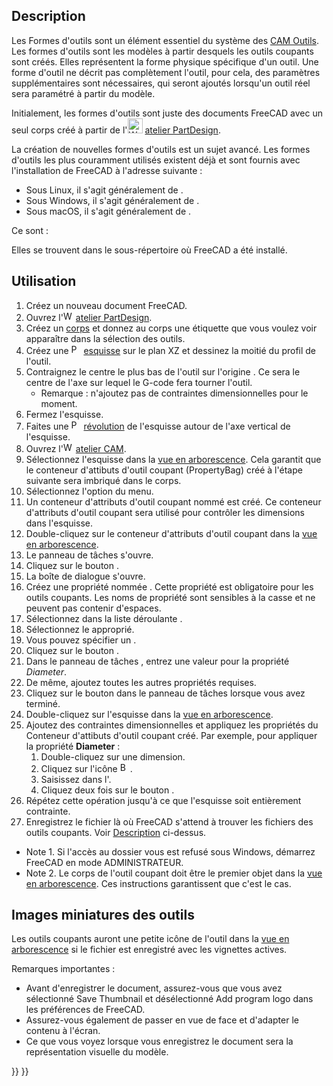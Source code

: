 <languages/>

{{Docnav/fr
|[[CAM_Tools/fr|Outils]]
|[[CAM_ToolBit/fr|Outil coupant]]
|[[CAM_Workbench/fr|Atelier CAM]]
|IconL=
|IconR=
|IconC=Workbench_CAM.svg
}}

{{TOCright}}

== Description ==

Les Formes d'outils sont un élément essentiel du système des [[CAM_Tools/fr|CAM Outils]]. Les formes d'outils sont les modèles à partir desquels les outils coupants sont créés. Elles représentent la forme physique spécifique d'un outil. Une forme d'outil ne décrit pas complètement l'outil, pour cela, des paramètres supplémentaires sont nécessaires, qui seront ajoutés lorsqu'un outil réel sera paramétré à partir du modèle.

Initialement, les formes d'outils sont juste des documents FreeCAD avec un seul corps créé à partir de l'[[Image:Workbench_PartDesign.svg|24px|link=PartDesign_Workbench/fr]] [[PartDesign_Workbench/fr|atelier PartDesign]]. 

La création de nouvelles formes d'outils est un sujet avancé. Les formes d'outils les plus couramment utilisés existent déjà et sont fournis avec l'installation de FreeCAD à l'adresse suivante :

* Sous Linux, il s'agit généralement de {{incode|/usr/lib64/FreeCAD/Mod/CAM/Tools/Shape}}.
* Sous Windows, il s'agit généralement de {{incode|C:\Program Files\FreeCAD\Mod\CAM\Tools\Shape}}.
* Sous macOS, il s'agit généralement de {{incode|/Applications/FreeCAD.app/Contents/Resources/Mod/CAM/Tools/Shape}}.

Ce sont :
: {{FileName|ballend.fcstd}}
: {{FileName|bullnose.fcstd}}
: {{FileName|chamfer.fcstd}}
: {{FileName|drill.fcstd}}
: {{FileName|endmill.fcstd}}
: {{FileName|probe.fcstd}}
: {{FileName|slittingsaw.fcstd}}
: {{FileName|thread-mill.fcstd}}  
: {{FileName|v-bit.fcstd}}
      
Elles se trouvent dans le sous-répertoire {{FileName|/Mod/CAM/Tools/Shape/}} où FreeCAD a été installé.

<span id="Usage"></span>
== Utilisation ==

# Créez un nouveau document FreeCAD.
# Ouvrez l'[[Image:Workbench_PartDesign.svg|16px]] [[PartDesign_Workbench/fr|atelier PartDesign]].
# Créez un [[PartDesign_Body/fr|corps]] et donnez au corps une étiquette que vous voulez voir apparaître dans la sélection des outils.
# Créez une [[Image:PartDesign_NewSketch.svg|16px]] [[PartDesign_NewSketch/fr|esquisse]] sur le plan XZ et dessinez la moitié du profil de l'outil.
# Contraignez le centre le plus bas de l'outil sur l'origine {{incode|(0,0)}}. Ce sera le centre de l'axe sur lequel le G-code fera tourner l'outil.
#* Remarque : n'ajoutez pas de contraintes dimensionnelles pour le moment.
# Fermez l'esquisse.
# Faites une [[Image:PartDesign_Revolution.svg|16px]] [[PartDesign_Revolution/fr|révolution]] de l'esquisse autour de l'axe vertical de l'esquisse.
# Ouvrez l'[[Image:Workbench_CAM.svg|16px]] [[CAM_Workbench/fr|atelier CAM]].
# Sélectionnez l'esquisse dans la [[Tree_view/fr|vue en arborescence]]. Cela garantit que le conteneur d'attibuts d'outil coupant (PropertyBag) créé à l'étape suivante sera imbriqué dans le corps.
# Sélectionnez l'option {{MenuCommand|CAM → Utilitaires → Conteneur d'attibuts d'outil coupant}} du menu.
# Un conteneur d'attributs d'outil coupant nommé {{Value|Attributs}} est créé. Ce conteneur d'attributs d'outil coupant sera utilisé pour contrôler les dimensions dans l'esquisse.
# Double-cliquez sur le conteneur d'attributs d'outil coupant dans la [[Tree_view/fr|vue en arborescence]].
# Le panneau de tâches {{MenuCommand|Conteneur d'attributs d'outil coupant}} s'ouvre.
# Cliquez sur le bouton {{Button|Ajouter...}}.
# La boîte de dialogue {{MenuCommand|Créer une propriété}} s'ouvre.
# Créez une propriété nommée {{Value|Diameter}}. Cette propriété est obligatoire pour les outils coupants. Les noms de propriété sont sensibles à la casse et ne peuvent pas contenir d'espaces.
# Sélectionnez {{Value|Shape}} dans la liste déroulante {{MenuCommand|Groupe}}.
# Sélectionnez le {{MenuCommand|Type}} approprié.
# Vous pouvez spécifier un {{MenuCommand|ToolTip}}.
# Cliquez sur le bouton {{Button|OK}}.
# Dans le panneau de tâches {{MenuCommand|Conteneur d'attributs d'outil coupant}}, entrez une valeur pour la propriété ''Diameter''.
# De même, ajoutez toutes les autres propriétés requises.
# Cliquez sur le bouton {{Button|OK}} dans le panneau de tâches {{MenuCommand|Conteneur d'attributs d'outil coupant}} lorsque vous avez terminé.
# Double-cliquez sur l'esquisse dans la [[Tree_view/fr|vue en arborescence]].
# Ajoutez des contraintes dimensionnelles et appliquez les propriétés du Conteneur d'attibuts d'outil coupant créé. Par exemple, pour appliquer la propriété '''Diameter''' :
## Double-cliquez sur une dimension.
## Cliquez sur l'icône [[Image:Bound-expression.svg|16px]].
## Saisissez {{Value|<<Attributs>>.Diameter}} dans l'{{MenuCommand|Éditeur de formule}}.
## Cliquez deux fois sur le bouton {{Button|OK}}.
# Répétez cette opération jusqu'à ce que l'esquisse soit entièrement contrainte.
# Enregistrez le fichier {{FileName|FCStd}} là où FreeCAD s'attend à trouver les fichiers des outils coupants. Voir [[#Description|Description]] ci-dessus.

* Note 1. Si l'accès au dossier vous est refusé sous Windows, démarrez FreeCAD en mode ADMINISTRATEUR.
* Note 2. Le corps de l'outil coupant doit être le premier objet dans la [[Tree_view/fr|vue en arborescence]]. Ces instructions garantissent que c'est le cas.

<span id="Tool_Thumbnail_Images"></span>
== Images miniatures des outils==

Les outils coupants auront une petite icône de l'outil dans la [[Tree_view/fr|vue en arborescence]] si le fichier est enregistré avec les vignettes actives.

Remarques importantes :
* Avant d'enregistrer le document, assurez-vous que vous avez sélectionné Save Thumbnail et désélectionné Add program logo dans les préférences de FreeCAD.
* Assurez-vous également de passer en vue de face et d'adapter le contenu à l'écran.
* Ce que vous voyez lorsque vous enregistrez le document sera la représentation visuelle du modèle.


{{Docnav/fr
|[[CAM_Tools/fr|Outils]]
|[[CAM_ToolBit/fr|Outil coupant]]
|[[CAM_Workbench/fr|Atelier CAM]]
|IconL=
|IconR=
|IconC=Workbench_CAM.svg
}}

{{CAM_Tools_navi{{#translation:}}}}
{{Userdocnavi{{#translation:}}}}